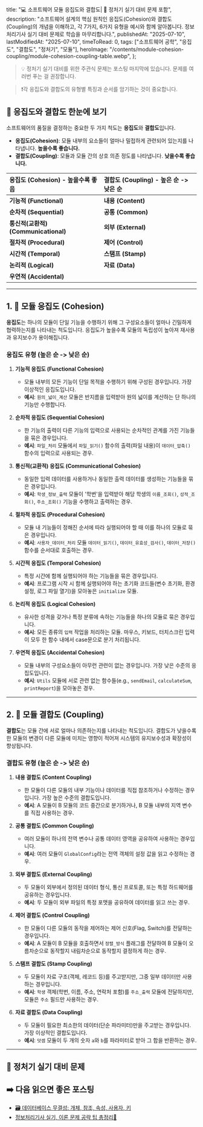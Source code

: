 
  title: "💻 소프트웨어 모듈 응집도와 결합도| 🚀 정처기 실기 대비 문제 포함",
  description:
    "소프트웨어 설계의 핵심 원칙인 응집도(Cohesion)와 결합도(Coupling)의 개념을 이해하고, 각 7가지, 6가지 유형을 예시와 함께 알아봅니다. 정보처리기사 실기 대비 문제로 학습을 마무리합니다.",
  publishedAt: "2025-07-10",
  lastModifiedAt: "2025-07-10",
  timeToRead: 0,
  tags: ["소프트웨어 공학", "응집도", "결합도", "정처기", "모듈"],
  heroImage:
    "/contents/module-cohesion-coupling/module-cohesion-coupling-table.webp",
};

> 💡 정처기 실기 대비를 위한 주관식 문제는 포스팅 마지막에 있습니다. 문제를 여러번 푸는 걸 권장합니다.

> ❗️각 응집도와 결합도의 유형별 특징과 순서를 암기하는 것이 중요합니다.

## 🚀 응집도와 결합도 한눈에 보기

소프트웨어의 품질을 결정하는 중요한 두 가지 척도는 **응집도**와 **결합도**입니다.

- **응집도(Cohesion)**: 모듈 내부의 요소들이 얼마나 밀접하게 관련되어 있는지를 나타냅니다. **높을수록 좋습니다.**
- **결합도(Coupling)**: 모듈과 모듈 간의 상호 의존 정도를 나타냅니다. **낮을수록 좋습니다.**

| 응집도 (Cohesion) - **높을수록 좋음** | 결합도 (Coupling) - **높은 순 -> 낮은 순** |
| :------------------------------------ | :----------------------------------------- |
| **기능적 (Functional)**               | **내용 (Content)**                         |
| **순차적 (Sequential)**               | **공통 (Common)**                          |
| **통신적(교환적) (Communicational)**  | **외부 (External)**                        |
| **절차적 (Procedural)**               | **제어 (Control)**                         |
| **시간적 (Temporal)**                 | **스탬프 (Stamp)**                         |
| **논리적 (Logical)**                  | **자료 (Data)**                            |
| **우연적 (Accidental)**               |                                            |

---

## 1. 🧩 모듈 응집도 (Cohesion)

**응집도**는 하나의 모듈이 단일 기능을 수행하기 위해 그 구성요소들이 얼마나 긴밀하게 협력하는지를 나타내는 척도입니다. 응집도가 높을수록 모듈의 독립성이 높아져 재사용과 유지보수가 용이해집니다.

### 응집도 유형 (높은 순 -> 낮은 순)

1.  **기능적 응집도 (Functional Cohesion)**

    - 모듈 내부의 모든 기능이 단일 목적을 수행하기 위해 구성된 경우입니다. 가장 이상적인 응집도입니다.
    - **예시**: `원의_넓이_계산` 모듈은 반지름을 입력받아 원의 넓이를 계산하는 단 하나의 기능만 수행합니다.

2.  **순차적 응집도 (Sequential Cohesion)**

    - 한 기능의 출력이 다른 기능의 입력으로 사용되는 순차적인 관계를 가진 기능들을 묶은 경우입니다.
    - **예시**: `파일_처리` 모듈에서 `파일_읽기()` 함수의 출력(파일 내용)이 `데이터_압축()` 함수의 입력으로 사용되는 경우.

3.  **통신적(교환적) 응집도 (Communicational Cohesion)**

    - 동일한 입력 데이터를 사용하거나 동일한 출력 데이터를 생성하는 기능들을 묶은 경우입니다.
    - **예시**: `학생_정보_출력` 모듈이 '학번'을 입력받아 해당 학생의 `이름_조회()`, `성적_조회()`, `주소_조회()` 기능을 수행하고 출력하는 경우.

4.  **절차적 응집도 (Procedural Cohesion)**

    - 모듈 내 기능들이 정해진 순서에 따라 실행되어야 할 때 이를 하나의 모듈로 묶은 경우입니다.
    - **예시**: `사용자_데이터_처리` 모듈 `데이터_읽기()`, `데이터_유효성_검사()`, `데이터_저장()` 함수를 순서대로 호출하는 경우.

5.  **시간적 응집도 (Temporal Cohesion)**

    - 특정 시간에 함께 실행되어야 하는 기능들을 묶은 경우입니다.
    - **예시**: 프로그램 시작 시 함께 실행되어야 하는 초기화 코드들(변수 초기화, 환경 설정, 로그 파일 열기)을 모아놓은 `initialize` 모듈.

6.  **논리적 응집도 (Logical Cohesion)**

    - 유사한 성격을 갖거나 특정 분류에 속하는 기능들을 하나의 모듈로 묶은 경우입니다.
    - **예시**: 모든 종류의 `입력` 작업을 처리하는 모듈. 마우스, 키보드, 터치스크린 입력이 모두 한 함수 내에서 case문으로 분기 처리됩니다.

7.  **우연적 응집도 (Accidental Cohesion)**
    - 모듈 내부의 구성요소들이 아무런 관련이 없는 경우입니다. 가장 낮은 수준의 응집도입니다.
    - **예시**: `Utils` 모듈에 서로 관련 없는 함수들(e.g., `sendEmail`, `calculateSum`, `printReport`)을 모아놓은 경우.

---

## 2. 🔗 모듈 결합도 (Coupling)

**결합도**는 모듈 간에 서로 얼마나 의존하는지를 나타내는 척도입니다. 결합도가 낮을수록 한 모듈의 변경이 다른 모듈에 미치는 영향이 적어져 시스템의 유지보수성과 확장성이 향상됩니다.

### 결합도 유형 (높은 순 -> 낮은 순)

1.  **내용 결합도 (Content Coupling)**

    - 한 모듈이 다른 모듈의 내부 기능이나 데이터를 직접 참조하거나 수정하는 경우입니다. 가장 높은 수준의 결합도입니다.
    - **예시**: A 모듈이 B 모듈의 코드 중간으로 분기하거나, B 모듈 내부의 지역 변수를 직접 사용하는 경우.

2.  **공통 결합도 (Common Coupling)**

    - 여러 모듈이 하나의 전역 변수나 공통 데이터 영역을 공유하여 사용하는 경우입니다.
    - **예시**: 여러 모듈이 `GlobalConfig`라는 전역 객체의 설정 값을 읽고 수정하는 경우.

3.  **외부 결합도 (External Coupling)**

    - 두 모듈이 외부에서 정의된 데이터 형식, 통신 프로토콜, 또는 특정 하드웨어를 공유하는 경우입니다.
    - **예시**: 두 모듈이 외부 파일의 특정 포맷을 공유하여 데이터를 읽고 쓰는 경우.

4.  **제어 결합도 (Control Coupling)**

    - 한 모듈이 다른 모듈의 동작을 제어하는 제어 신호(Flag, Switch)를 전달하는 경우입니다.
    - **예시**: A 모듈이 B 모듈을 호출하면서 `정렬_방식` 플래그를 전달하여 B 모듈이 오름차순으로 동작할지 내림차순으로 동작할지 결정하게 하는 경우.

5.  **스탬프 결합도 (Stamp Coupling)**

    - 두 모듈이 자료 구조(객체, 레코드 등)를 주고받지만, 그중 일부 데이터만 사용하는 경우입니다.
    - **예시**: `학생` 객체(학번, 이름, 주소, 연락처 포함)를 `주소_출력` 모듈에 전달하지만, 모듈은 `주소` 필드만 사용하는 경우.

6.  **자료 결합도 (Data Coupling)**
    - 두 모듈이 필요한 최소한의 데이터(단순 파라미터)만을 주고받는 경우입니다. 가장 이상적인 결합도입니다.
    - **예시**: `덧셈` 모듈이 두 개의 숫자 `a`와 `b`를 파라미터로 받아 그 합을 반환하는 경우.

---

## 📝 정처기 실기 대비 문제

<ProblemAnswer
  problem="모듈 내부의 요소들이 하나의 목적을 위해 얼마나 긴밀하게 연관되어 있는지를 나타내는 척도는 무엇인가?"
  correctAnswer="응집도"
/>

<ProblemAnswer
  problem="모듈 간의 상호 의존성 정도를 나타내며, 낮을수록 좋은 설계로 평가받는 것은 무엇인가?"
  correctAnswer="결합도"
/>

<ProblemAnswer
  problem="응집도 유형 중, 모듈 내 모든 기능이 단일 목적을 수행하기 위해 구성되어 가장 이상적인 것으로 평가받는 응집도는 무엇인가?"
  correctAnswer="기능적 응집도"
/>

<ProblemAnswer
  problem="결합도 유형 중, 두 모듈이 필요한 최소한의 데이터만을 파라미터로 주고받아 가장 바람직한 것으로 평가받는 결합도는 무엇인가?"
  correctAnswer="자료 결합도"
/>

<ProblemAnswer
  problem="응집도, 결합도를 높은 것부터 낮은 순으로 나열하시오."
  correctAnswer="응집도: 기능적 > 순차적 > 통신적 > 절차적 > 시간적 > 논리적 > 우연적
결합도: 내용 > 공통 > 외부 > 제어 > 스탬프 > 자료"
/>

<ProblemAnswer
  problem="다른 모듈 내부에 있는 변수나 기능을 또 다른 모듈에서 사용하는 경우의 결합도"
  correctAnswer="내용 결합도"
/>

<ProblemAnswer
  problem="모듈 간의 인터페이스로 배열이나 객체, 구조 등이 전달되는 경우의 결합도"
  correctAnswer="스탬프 결합도"
/>

<ProblemAnswer
  problem="파라미터가 아닌 모듈 밖에 선언된 전역 변수를 참조하고 전역 변수를 갱신하는 식으로 모듈 간 데이터를 주고받는 경우의 결합도"
  correctAnswer="공통 결합도"
/>

<ProblemAnswer
  problem="결합도 중 제어 요소가 전달되는 경우의 결합도를 영어로 쓰시오."
  correctAnswer="Control Coupling"
/>

<ProblemAnswer
  problem="입출력 간 연관성은 없으나 순서에 따라 실행되어야 하는 경우의 응집도"
  correctAnswer="순차적 응집도"
/>

<ProblemAnswer
  problem="동일한 입력 데이터를 사용하거나 동일한 출력 데이터를 생성하는 기능들을 묶은 경우의 응집도"
  correctAnswer="통신적(교환적) 응집도"
/>

<ProblemAnswer
  problem="모든 기능들이 연관되어 있는 응집도"
  correctAnswer="기능적 응집도"
/>

<ProblemAnswer
  problem="이전 기능의 출력을 다음 기능의 입력으로 사용하는 응집도"
  correctAnswer="순차적 응집도"
/>

## ➡️ 다음 읽으면 좋은 포스팅

- [🗃️ 데이터베이스 무결성: 개체, 참조, 속성, 사용자, 키](/ko/blog/data-integrity-for-exam)
- [정보처리기사 실기, 이론 문제 공략 팁 총정리📝](/ko/blog/korean-information-processing-engineer-practical-exam-strategy)
